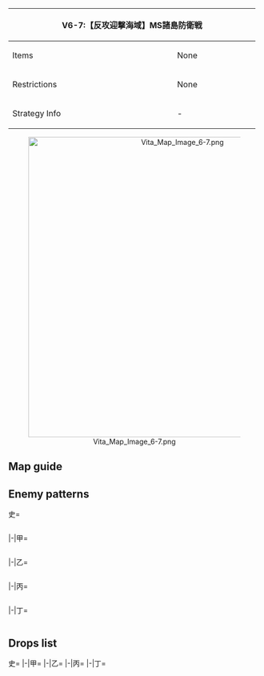 {| class="article-table" style="width:100%;"
|-
! colspan="2" style="text-align:center;width:60%;" | V6-7:【反攻迎撃海域】MS諸島防衛戦
| rowspan="3" style="text-align:center;width:40%;" | ''No Banner''
|-
! Items
| None
|-
! Restrictions
| None
|-
! Strategy Info
| -
| -
|}
<center>[[File:Vita Map Image 6-7.png|600px]]</center>
==Map guide==
{{Map/Branching
|id = A6CA
|C/empty -> D, E = *Choice node
}}

==Enemy patterns==
<tabber>史=
<div class="scrollable" style="width:800px;max-height:400px;overflow:auto;">
{{Map/Nodes|name=MS諸島攻略部隊 前衛
|A
|Normal/BaseXP
|{{Formation|Line Ahead}}
|290
|567
|567
|527
|555
|576
|576
|-
|A
|Normal/BaseXP
|{{Formation|Line Ahead}}
|280
|567
|529
|527
|555
|576
|576
|-
|A
|Normal/BaseXP
|{{Formation|Line Ahead}}
|270
|529
|529
|527
|555
|576
|576
|-
|A
|Normal/BaseXP
|{{Formation|Line Ahead}}
|260
|529
|529
|527
|555
|575
|575
|-
}}
{{Map/Nodes|name=MS諸島攻略護衛空母群
|B
|Normal/BaseXP
|{{Formation|Double Line}}
|330
|560
|560
|595
|592
|577
|577
|-
|B
|Normal/BaseXP
|{{Formation|Double Line}}
|320
|560
|560
|595
|592
|576
|576
|-
|B
|Normal/BaseXP
|{{Formation|Double Line}}
|310
|560
|560
|595
|591
|576
|576
|-
|B
|Normal/BaseXP
|{{Formation|Double Line}}
|300
|560
|560
|594
|591
|576
|576
|-
}}
{{Map/Nodes|name=MS諸島攻略揚陸部隊
|D
|Normal/BaseXP
|{{Formation|Double Line}}
|500
|602
|560
|558
|558
|597
|597
|-
|D
|Normal/BaseXP
|{{Formation|Double Line}}
|450
|602
|560
|558
|558
|577
|577
|-
|D
|Normal/BaseXP
|{{Formation|Double Line}}
|400
|601
|560
|558
|558
|577
|577
|-
|D
|Normal/BaseXP
|{{Formation|Double Line}}
|330
|555
|560
|558
|558
|576
|576
|-
}}
{{Map/Nodes|name=MS諸島攻略支援部隊
|E
|Normal/BaseXP
|{{Formation|Double Line}}
|550
|557
|557
|576
|576
|576
|576
|-
|E
|Normal/BaseXP
|{{Formation|Double Line}}
|500
|557
|557
|575
|575
|575
|575
|-
|E
|Normal/BaseXP
|{{Formation|Double Line}}
|480
|557
|575
|575
|575
|575
|575
|-
}}
{{Map/Nodes|name=MS諸島攻略主力部隊
|F
|Boss/BaseXP
|{{Formation|Diamond}}
|800
|620
|557
|557
|592
|597
|597
|-
|F
|Boss/BaseXP
|{{Formation|Diamond}}
|760
|620
|557
|592
|592
|597
|597
|-
|F
|Boss/BaseXP
|{{Formation|Diamond}}
|720
|586
|557
|592
|592
|577
|577
|-
|F
|Boss/BaseXP
|{{Formation|Diamond}}
|700
|586
|557
|592
|592
|576
|576
|-
}}
</div> <!-- overflow -->
|-|甲=
<div class="scrollable" style="width:800px;max-height:400px;overflow:auto;">
{{Map/Nodes|name=MS諸島攻略部隊 前衛
|A
|Normal/BaseXP
|{{Formation|Line Ahead}}
|270
|529
|529
|527
|555
|576
|576
|-
|A
|Normal/BaseXP
|{{Formation|Line Ahead}}
|260
|529
|529
|527
|555
|575
|575
|-
|A
|Normal/BaseXP
|{{Formation|Line Ahead}}
|220
|529
|529
|522
|519
|575
|575
|-
|A
|Normal/BaseXP
|{{Formation|Line Ahead}}
|200
|529
|524
|522
|519
|575
|575
|-
}}
{{Map/Nodes|name=MS諸島攻略護衛空母群
|B
|Normal/BaseXP
|{{Formation|Double Line}}
|320
|560
|560
|595
|592
|576
|576
|-
|B
|Normal/BaseXP
|{{Formation|Double Line}}
|310
|560
|560
|595
|591
|576
|576
|-
|B
|Normal/BaseXP
|{{Formation|Double Line}}
|300
|560
|560
|594
|591
|576
|576
|-
|B
|Normal/BaseXP
|{{Formation|Double Line}}
|280
|560
|560
|594
|591
|575
|575
|-
|B
|Normal/BaseXP
|{{Formation|Double Line}}
|240
|560
|523
|591
|575
|501
|501
|-
}}
{{Map/Nodes|name=MS諸島攻略揚陸部隊
|D
|Normal/BaseXP
|{{Formation|Double Line}}
|450
|602
|560
|558
|558
|577
|577
|-
|D
|Normal/BaseXP
|{{Formation|Double Line}}
|400
|601
|560
|558
|558
|577
|577
|-
|D
|Normal/BaseXP
|{{Formation|Double Line}}
|330
|555
|560
|558
|558
|576
|576
|-
|D
|Normal/BaseXP
|{{Formation|Double Line}}
|300
|555
|560
|558
|558
|575
|575
|-
|D
|Normal/BaseXP
|{{Formation|Double Line}}
|280
|555
|560
|526
|526
|575
|575
|-
}}
{{Map/Nodes|name=MS諸島攻略支援部隊
|E
|Normal/BaseXP
|{{Formation|Double Line}}
|500
|557
|557
|575
|575
|575
|575
|-
|E
|Normal/BaseXP
|{{Formation|Double Line}}
|480
|557
|575
|575
|575
|575
|575
|-
|E
|Normal/BaseXP
|{{Formation|Double Line}}
|460
|557
|575
|575
|575
|501
|501
|-
|E
|Normal/BaseXP
|{{Formation|Double Line}}
|440
|557
|575
|575
|501
|501
|-
}}
{{Map/Nodes|name=MS諸島攻略主力部隊
|F
|Boss/BaseXP
|{{Formation|Diamond}}
|720
|586
|557
|592
|592
|577
|577
|-
|F
|Boss/BaseXP
|{{Formation|Diamond}}
|700
|586
|557
|592
|592
|576
|576
|-
|F
|Boss/BaseXP
|{{Formation|Diamond}}
|630
|586
|557
|591
|591
|576
|576
|-
|F
|Boss/BaseXP
|{{Formation|Diamond}}
|600
|586
|557
|591
|591
|575
|575
|-
}}
</div> <!-- overflow -->
|-|乙=
<div class="scrollable" style="width:800px;max-height:400px;overflow:auto;">
{{Map/Nodes|name=MS諸島攻略部隊 前衛
|A
|Normal/BaseXP
|{{Formation|Line Ahead}}
|200
|529
|524
|522
|519
|575
|575
|-
|A
|Normal/BaseXP
|{{Formation|Line Ahead}}
|180
|529
|524
|522
|519
|501
|501
|-
|A
|Normal/BaseXP
|{{Formation|Line Ahead}}
|160
|524
|524
|522
|519
|501
|501
|-
}}
{{Map/Nodes|name=MS諸島攻略護衛空母群
|B
|Normal/BaseXP
|{{Formation|Double Line}}
|240
|560
|523
|591
|575
|501
|501
|-
|B
|Normal/BaseXP
|{{Formation|Double Line}}
|220
|523
|523
|591
|575
|501
|501
|-
|B
|Normal/BaseXP
|{{Formation|Diamond}}
|200
|523
|523
|591
|501
|501
|501
|-
}}
{{Map/Nodes|name=MS諸島攻略揚陸部隊
|D
|Normal/BaseXP
|{{Formation|Double Line}}
|300
|555
|560
|558
|558
|575
|575
|-
|D
|Normal/BaseXP
|{{Formation|Double Line}}
|280
|555
|560
|526
|526
|575
|575
|-
|D
|Normal/BaseXP
|{{Formation|Double Line}}
|260
|555
|560
|513
|513
|575
|575
|-
|D
|Normal/BaseXP
|{{Formation|Double Line}}
|240
|555
|560
|513
|513
|501
|501
|-
}}
{{Map/Nodes|name=MS諸島攻略支援部隊
|E
|Normal/BaseXP
|{{Formation|Double Line}}
|440
|557
|575
|575
|501
|501
|-
|E
|Normal/BaseXP
|{{Formation|Double Line}}
|420
|557
|575
|501
|501
|501
|-
|E
|Normal/BaseXP
|{{Formation|Double Line}}
|400
|557
|575
|501
|501
|-
|E
|Normal/BaseXP
|{{Formation|Double Line}}
|240
|529
|501
|501
|501
|-
}}
{{Map/Nodes|name=MS諸島攻略主力部隊
|F
|Boss/BaseXP
|{{Formation|Diamond}}
|630
|586
|557
|591
|591
|576
|576
|-
|F
|Boss/BaseXP
|{{Formation|Diamond}}
|600
|586
|557
|591
|591
|575
|575
|-
|F
|Boss/BaseXP
|{{Formation|Diamond}}
|550
|586
|591
|591
|575
|575
|-
|F
|Boss/BaseXP
|{{Formation|Diamond}}
|500
|586
|591
|575
|501
|501
|-
}}
</div> <!-- overflow -->
|-|丙=
<div class="scrollable" style="width:800px;max-height:400px;overflow:auto;">
{{Map/Nodes|name=MS諸島攻略部隊 前衛
|A
|Normal/BaseXP
|{{Formation|Line Ahead}}
|180
|529
|524
|522
|519
|501
|501
|-
|A
|Normal/BaseXP
|{{Formation|Line Ahead}}
|160
|524
|524
|522
|519
|501
|501
|-
|A
|Normal/BaseXP
|{{Formation|Line Ahead}}
|160
|524
|524
|509
|506
|501
|501
|-
}}
{{Map/Nodes|name=MS諸島攻略護衛空母群
|B
|Normal/BaseXP
|{{Formation|Double Line}}
|220
|523
|523
|591
|575
|501
|501
|-
|B
|Normal/BaseXP
|{{Formation|Diamond}}
|200
|523
|523
|591
|501
|501
|501
|-
|B
|Normal/BaseXP
|{{Formation|Diamond}}
|160
|523
|510
|507
|501
|501
|501
|-
}}
{{Map/Nodes|name=MS諸島攻略揚陸部隊
|D
|Normal/BaseXP
|{{Formation|Double Line}}
|260
|555
|560
|513
|513
|575
|575
|-
|D
|Normal/BaseXP
|{{Formation|Double Line}}
|240
|555
|560
|513
|513
|501
|501
|-
|D
|Normal/BaseXP
|{{Formation|Double Line}}
|220
|519
|523
|513
|513
|501
|501
|-
}}
{{Map/Nodes|name=MS諸島攻略支援部隊
|E
|Normal/BaseXP
|{{Formation|Double Line}}
|400
|557
|575
|501
|501
|-
|E
|Normal/BaseXP
|{{Formation|Double Line}}
|240
|529
|501
|501
|501
|-
|E
|Normal/BaseXP
|{{Formation|Double Line}}
|230
|529
|501
|501
|-
}}
{{Map/Nodes|name=MS諸島攻略主力部隊
|F
|Boss/BaseXP
|{{Formation|Diamond}}
|550
|586
|591
|591
|575
|575
|-
|F
|Boss/BaseXP
|{{Formation|Diamond}}
|500
|586
|591
|575
|501
|501
|-
|F
|Boss/BaseXP
|{{Formation|Diamond}}
|400
|528
|520
|575
|501
|501
|-
}}
</div> <!-- overflow -->
|-|丁=
<div class="scrollable" style="width:800px;max-height:400px;overflow:auto;">
{{Map/Nodes|name=MS諸島攻略部隊 前衛
|A
|Normal/BaseXP
|{{Formation|Line Ahead}}
|160
|524
|524
|522
|519
|501
|501
|-
|A
|Normal/BaseXP
|{{Formation|Line Ahead}}
|160
|524
|524
|509
|506
|501
|501
|-
}}
{{Map/Nodes|name=MS諸島攻略護衛空母群
|B
|Normal/BaseXP
|{{Formation|Diamond}}
|200
|523
|523
|591
|501
|501
|501
|-
|B
|Normal/BaseXP
|{{Formation|Diamond}}
|160
|523
|510
|507
|501
|501
|501
|-
}}
{{Map/Nodes|name=MS諸島攻略揚陸部隊
|D
|Normal/BaseXP
|{{Formation|Double Line}}
|240
|555
|560
|513
|513
|501
|501
|-
|D
|Normal/BaseXP
|{{Formation|Double Line}}
|220
|519
|523
|513
|513
|501
|501
|-
}}
{{Map/Nodes|name=MS諸島攻略支援部隊
|E
|Normal/BaseXP
|{{Formation|Double Line}}
|240
|529
|501
|501
|501
|-
|E
|Normal/BaseXP
|{{Formation|Double Line}}
|230
|529
|501
|501
|-
}}
{{Map/Nodes|name=MS諸島攻略主力部隊
|F
|Boss/BaseXP
|{{Formation|Diamond}}
|500
|586
|591
|575
|501
|501
|-
|F
|Boss/BaseXP
|{{Formation|Diamond}}
|400
|528
|520
|575
|501
|501
|-
}}
</div> <!-- overflow -->
</tabber>

==Drops list==
<tabber>史=
{{Map/Drops
|regular = true
|no_legend = true
|filter_button = true
|nodes =  A, B, D, E, F
|boss = F
|{{ShipFrom|140}} : D, E, F
|{{ShipFrom|120}} : D, E, F
|{{ShipFrom|80}} : D, E, F
|{{ShipFrom|81}} : D, E, F
|{{ShipFrom|71}} : D, E, F
|{{ShipFrom|72}} : B, D, E, F
|{{ShipFrom|70}} : B, D, E, F
|{{ShipFrom|66}} : B, D, E, F
|{{ShipFrom|67}} : B, D, E, F
|{{ShipFrom|62}} : B, D, E, F
|{{ShipFrom|63}} : B, D, E, F
|{{ShipFrom|64}} : B, D, E, F
|{{ShipFrom|65}} : A, B, D, E, F
|{{ShipFrom|68}} : A, B, D, E, F
|{{ShipFrom|69}} : A, B, D, E, F
|{{ShipFrom|21}} : A, B, D, E, F
|{{ShipFrom|22}} : A, B, D, E, F
|{{ShipFrom|23}} : A, B, D, E, F
|{{ShipFrom|53}} : A, B, D, E, F
|{{ShipFrom|54}} : A, B, D, E, F
|{{ShipFrom|55}} : A, B, D, E, F
|{{ShipFrom|56}} : A, B, D, E, F
|{{ShipFrom|93}} : A, B, D, E, F
|{{ShipFrom|15}} : A, B, D, E, F
|{{ShipFrom|94}} : A, B, D, E, F
|{{ShipFrom|16}} : A, B, D, E, F
|{{ShipFrom|9}} : A, B, D, E, F
|{{ShipFrom|10}} : A, B, D, E, F
|{{ShipFrom|32}} : A, B, D, E, F
|{{ShipFrom|11}} : A, B, D, E, F
|{{ShipFrom|12}} : A, B, D, E, F
|{{ShipFrom|33}} : A, B, D, E, F
|{{ShipFrom|13}} : A, B, D, E, F
|{{ShipFrom|14}} : A, B, D, E, F
|{{ShipFrom|155}} : F
|{{ShipFrom|163}} : F
|{{ShipFrom|77}} : F
|{{ShipFrom|87}} : F
|{{ShipFrom|26}} : F
|{{ShipFrom|27}} : F
|{{ShipFrom|24}} : F
|{{ShipFrom|25}} : F
|{{ShipFrom|59}} : F
|{{ShipFrom|60}} : F
|{{ShipFrom|61}} : F
|{{ShipFrom|99}} : F
|{{ShipFrom|100}} : F
|{{ShipFrom|101}} : F
}}
|-|甲=
{{Map/Drops
|regular = true
|no_legend = true
|filter_button = true
|nodes =  A, B, D, E, F
|boss = F
|{{ShipFrom|140}} : E, F
|{{ShipFrom|120}} : D, E, F
|{{ShipFrom|80}} : D, E, F
|{{ShipFrom|81}} : D, E, F
|{{ShipFrom|71}} : D, E, F
|{{ShipFrom|72}} : D, E, F
|{{ShipFrom|70}} : B, D, E, F
|{{ShipFrom|66}} : B, D, E, F
|{{ShipFrom|67}} : B, D, E, F
|{{ShipFrom|62}} : B, D, E, F
|{{ShipFrom|63}} : B, D, E, F
|{{ShipFrom|64}} : B, D, E, F
|{{ShipFrom|65}} : B, D, E, F
|{{ShipFrom|68}} : B, D, E, F
|{{ShipFrom|69}} : A, B, D, E, F
|{{ShipFrom|21}} : A, B, D, E, F
|{{ShipFrom|22}} : A, B, D, E, F
|{{ShipFrom|23}} : A, B, D, E, F
|{{ShipFrom|53}} : A, B, D, E, F
|{{ShipFrom|54}} : A, B, D, E, F
|{{ShipFrom|55}} : A, B, D, E, F
|{{ShipFrom|56}} : A, B, D, E, F
|{{ShipFrom|93}} : A, B, D, E, F
|{{ShipFrom|15}} : A, B, D, E, F
|{{ShipFrom|94}} : A, B, D, E, F
|{{ShipFrom|16}} : A, B, D, E, F
|{{ShipFrom|9}} : A, B, D, E, F
|{{ShipFrom|10}} : A, B, D, E, F
|{{ShipFrom|32}} : A, B, D, E, F
|{{ShipFrom|11}} : A, B, D, E, F
|{{ShipFrom|12}} : A, B, D, E, F
|{{ShipFrom|33}} : A, B, D, E, F
|{{ShipFrom|13}} : A, B, D, E, F
|{{ShipFrom|14}} : A, B, D, E, F
|{{ShipFrom|155}} : F
|{{ShipFrom|163}} : F
|{{ShipFrom|77}} : F
|{{ShipFrom|87}} : F
|{{ShipFrom|26}} : F
|{{ShipFrom|27}} : F
|{{ShipFrom|24}} : F
|{{ShipFrom|25}} : F
|{{ShipFrom|59}} : F
|{{ShipFrom|60}} : F
|{{ShipFrom|61}} : F
|{{ShipFrom|99}} : F
|{{ShipFrom|100}} : F
|{{ShipFrom|101}} : F
}}
|-|乙=
{{Map/Drops
|regular = true
|no_legend = true
|filter_button = true
|nodes =  A, B, D, E, F
|boss = F
|{{ShipFrom|140}} : F
|{{ShipFrom|120}} : E, F
|{{ShipFrom|80}} : E, F
|{{ShipFrom|81}} : E, F
|{{ShipFrom|71}} : D, E, F
|{{ShipFrom|72}} : D, E, F
|{{ShipFrom|70}} : D, E, F
|{{ShipFrom|66}} : D, E, F
|{{ShipFrom|67}} : D, E, F
|{{ShipFrom|62}} : D, E, F
|{{ShipFrom|63}} : B, D, E, F
|{{ShipFrom|64}} : B, D, E, F
|{{ShipFrom|65}} : B, D, E, F
|{{ShipFrom|68}} : B, D, E, F
|{{ShipFrom|69}} : B, D, E, F
|{{ShipFrom|21}} : B, D, E, F
|{{ShipFrom|22}} : B, D, E, F
|{{ShipFrom|23}} : A, B, D, E, F
|{{ShipFrom|53}} : A, B, D, E, F
|{{ShipFrom|54}} : A, B, D, E, F
|{{ShipFrom|55}} : A, B, D, E, F
|{{ShipFrom|56}} : A, B, D, E, F
|{{ShipFrom|93}} : A, B, D, E, F
|{{ShipFrom|15}} : A, B, D, E, F
|{{ShipFrom|94}} : A, B, D, E, F
|{{ShipFrom|16}} : A, B, D, E, F
|{{ShipFrom|9}} : A, B, D, E, F
|{{ShipFrom|10}} : A, B, D, E, F
|{{ShipFrom|32}} : A, B, D, E, F
|{{ShipFrom|11}} : A, B, D, E, F
|{{ShipFrom|12}} : A, B, D, E, F
|{{ShipFrom|33}} : A, B, D, E, F
|{{ShipFrom|13}} : A, B, D, E, F
|{{ShipFrom|14}} : A, B, D, E, F
|{{ShipFrom|163}} : F
|{{ShipFrom|77}} : F
|{{ShipFrom|87}} : F
|{{ShipFrom|26}} : F
|{{ShipFrom|27}} : F
|{{ShipFrom|24}} : F
|{{ShipFrom|25}} : F
|{{ShipFrom|59}} : F
|{{ShipFrom|60}} : F
|{{ShipFrom|61}} : F
|{{ShipFrom|99}} : F
|{{ShipFrom|100}} : F
|{{ShipFrom|101}} : F
}}
|-|丙=
{{Map/Drops
|regular = true
|no_legend = true
|filter_button = true
|nodes =  A, B, D, E, F
|boss = F
|{{ShipFrom|120}} : E, F
|{{ShipFrom|80}} : E, F
|{{ShipFrom|81}} : E, F
|{{ShipFrom|71}} : E, F
|{{ShipFrom|72}} : E, F
|{{ShipFrom|70}} : D, E, F
|{{ShipFrom|66}} : D, E, F
|{{ShipFrom|67}} : D, E, F
|{{ShipFrom|62}} : D, E, F
|{{ShipFrom|63}} : D, E, F
|{{ShipFrom|64}} : B, D, E, F
|{{ShipFrom|65}} : B, D, E, F
|{{ShipFrom|68}} : B, D, E, F
|{{ShipFrom|69}} : B, D, E, F
|{{ShipFrom|21}} : B, D, E, F
|{{ShipFrom|22}} : B, D, E, F
|{{ShipFrom|23}} : B, D, E, F
|{{ShipFrom|53}} : A, B, D, E, F
|{{ShipFrom|54}} : A, B, D, E, F
|{{ShipFrom|55}} : A, B, D, E, F
|{{ShipFrom|56}} : A, B, D, E, F
|{{ShipFrom|93}} : A, B, D, E, F
|{{ShipFrom|15}} : A, B, D, E, F
|{{ShipFrom|94}} : A, B, D, E, F
|{{ShipFrom|16}} : A, B, D, E, F
|{{ShipFrom|9}} : A, B, D, E, F
|{{ShipFrom|10}} : A, B, D, E, F
|{{ShipFrom|32}} : A, B, D, E, F
|{{ShipFrom|11}} : A, B, D, E, F
|{{ShipFrom|12}} : A, B, D, E, F
|{{ShipFrom|33}} : A, B, D, E, F
|{{ShipFrom|13}} : A, B, D, E, F
|{{ShipFrom|14}} : A, B, D, E, F
|{{ShipFrom|163}} : F
|{{ShipFrom|77}} : F
|{{ShipFrom|87}} : F
|{{ShipFrom|26}} : F
|{{ShipFrom|27}} : F
|{{ShipFrom|24}} : F
|{{ShipFrom|25}} : F
|{{ShipFrom|59}} : F
|{{ShipFrom|60}} : F
|{{ShipFrom|61}} : F
|{{ShipFrom|99}} : F
|{{ShipFrom|100}} : F
|{{ShipFrom|101}} : F
}}
|-|丁=
{{Map/Drops
|regular = true
|no_legend = true
|filter_button = true
|nodes =  A, B, D, E, F
|boss = F
|{{ShipFrom|120}} : F
|{{ShipFrom|80}} : E, F
|{{ShipFrom|81}} : E, F
|{{ShipFrom|71}} : E, F
|{{ShipFrom|72}} : E, F
|{{ShipFrom|70}} : E, F
|{{ShipFrom|66}} : D, E, F
|{{ShipFrom|67}} : D, E, F
|{{ShipFrom|62}} : D, E, F
|{{ShipFrom|63}} : D, E, F
|{{ShipFrom|64}} : D, E, F
|{{ShipFrom|65}} : B, D, E, F
|{{ShipFrom|68}} : B, D, E, F
|{{ShipFrom|69}} : B, D, E, F
|{{ShipFrom|21}} : B, D, E, F
|{{ShipFrom|22}} : B, D, E, F
|{{ShipFrom|23}} : B, D, E, F
|{{ShipFrom|53}} : B, D, E, F
|{{ShipFrom|54}} : A, B, D, E, F
|{{ShipFrom|55}} : A, B, D, E, F
|{{ShipFrom|56}} : A, B, D, E, F
|{{ShipFrom|93}} : A, B, D, E, F
|{{ShipFrom|15}} : A, B, D, E, F
|{{ShipFrom|94}} : A, B, D, E, F
|{{ShipFrom|16}} : A, B, D, E, F
|{{ShipFrom|9}} : A, B, D, E, F
|{{ShipFrom|10}} : A, B, D, E, F
|{{ShipFrom|32}} : A, B, D, E, F
|{{ShipFrom|11}} : A, B, D, E, F
|{{ShipFrom|12}} : A, B, D, E, F
|{{ShipFrom|33}} : A, B, D, E, F
|{{ShipFrom|13}} : A, B, D, E, F
|{{ShipFrom|14}} : A, B, D, E, F
|{{ShipFrom|163}} : F
|{{ShipFrom|77}} : F
|{{ShipFrom|87}} : F
|{{ShipFrom|26}} : F
|{{ShipFrom|27}} : F
|{{ShipFrom|24}} : F
|{{ShipFrom|25}} : F
|{{ShipFrom|59}} : F
|{{ShipFrom|60}} : F
|{{ShipFrom|61}} : F
|{{ShipFrom|99}} : F
|{{ShipFrom|100}} : F
|{{ShipFrom|101}} : F
}}
</tabber>